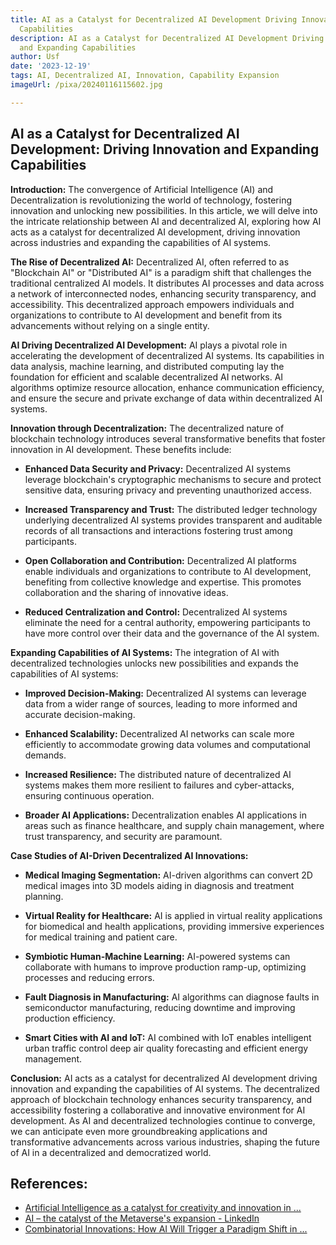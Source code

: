 ```yaml
---
title: AI as a Catalyst for Decentralized AI Development Driving Innovation and Expanding
  Capabilities
description: AI as a Catalyst for Decentralized AI Development Driving Innovation
  and Expanding Capabilities
author: Usf
date: '2023-12-19'
tags: AI, Decentralized AI, Innovation, Capability Expansion
imageUrl: /pixa/20240116115602.jpg

---
```

## AI  as a Catalyst for Decentralized AI Development:  Driving Innovation  and  Expanding Capabilities


**Introduction:**
The convergence  of Artificial Intelligence (AI) and Decentralization is revolutionizing the world of technology, fostering innovation and unlocking new possibilities. In this article, we  will delve into the intricate relationship between AI and decentralized AI, exploring how  AI acts as a catalyst for decentralized AI development, driving  innovation across industries and expanding the capabilities of AI systems.

**The Rise  of Decentralized AI:**
Decentralized AI, often referred  to as "Blockchain AI" or "Distributed AI" is a paradigm  shift that challenges  the traditional centralized AI models. It distributes AI processes and data across  a network of interconnected nodes, enhancing security transparency, and accessibility.  This decentralized approach empowers individuals and organizations to contribute to AI development and benefit  from its advancements without relying on a single entity.

**AI Driving Decentralized AI Development:**
AI plays  a pivotal role in accelerating  the  development of decentralized AI systems. Its capabilities in data analysis, machine learning,  and  distributed computing lay the foundation  for efficient and  scalable decentralized AI networks. AI algorithms optimize resource allocation, enhance communication efficiency, and ensure the secure  and  private  exchange of data  within decentralized AI systems.

**Innovation through Decentralization:**
The decentralized nature of blockchain technology introduces several transformative benefits that foster innovation in  AI development. These benefits include:

- **Enhanced  Data Security and Privacy:** Decentralized AI systems leverage blockchain's cryptographic mechanisms to secure and protect sensitive data, ensuring privacy and preventing  unauthorized access.

- **Increased Transparency and Trust:** The distributed ledger technology underlying decentralized AI systems provides transparent and  auditable records of  all transactions and interactions  fostering trust among participants.

- **Open Collaboration and Contribution:** Decentralized AI platforms enable  individuals and organizations to contribute  to AI development, benefiting  from collective knowledge and expertise. This promotes collaboration  and the sharing of innovative ideas.

- **Reduced Centralization and Control:** Decentralized AI systems eliminate the need for a  central authority, empowering participants to have more control over their data and the  governance of the AI system.

**Expanding Capabilities of AI Systems:**
The integration of AI with decentralized technologies unlocks  new  possibilities and expands the capabilities of AI systems:

- **Improved Decision-Making:** Decentralized AI  systems can leverage data from a wider range of sources, leading to more informed  and accurate decision-making.

- **Enhanced  Scalability:** Decentralized AI networks can scale more efficiently to accommodate growing data volumes and computational demands.

- **Increased  Resilience:** The distributed nature of decentralized AI systems makes them more resilient to failures and cyber-attacks, ensuring continuous operation.

- **Broader AI  Applications:** Decentralization enables AI applications in areas such as finance healthcare, and supply chain management, where trust transparency, and security are paramount.

**Case Studies of AI-Driven  Decentralized AI Innovations:**
- **Medical Imaging Segmentation:** AI-driven algorithms  can convert 2D medical images into 3D models aiding in diagnosis and treatment planning.

- **Virtual Reality for Healthcare:** AI is applied in virtual reality applications for biomedical and health applications, providing immersive experiences for medical  training and patient care.

- **Symbiotic Human-Machine Learning:** AI-powered  systems can collaborate with humans  to improve production ramp-up, optimizing processes and reducing errors.

- **Fault Diagnosis in  Manufacturing:** AI algorithms can diagnose faults  in semiconductor manufacturing, reducing downtime and  improving production  efficiency.

- **Smart Cities with AI and IoT:** AI combined with IoT enables intelligent urban traffic  control deep air  quality forecasting and efficient energy management.

**Conclusion:**
AI acts as a catalyst for decentralized AI development driving innovation and expanding the capabilities  of AI systems. The decentralized approach of blockchain technology enhances security  transparency, and accessibility fostering a  collaborative and innovative environment for AI development. As AI and decentralized technologies continue  to converge, we can anticipate even more groundbreaking applications and transformative advancements across various industries, shaping the future of AI in a decentralized and democratized world.

## References:
- [Artificial Intelligence as a catalyst for creativity and innovation in ...](https://exec.mit.edu/s/blog-post/artificial-intelligence-as-a-catalyst-for-creativity-and-innovation-in-business-MCWMIKGIJJQNDORLDCAHNS43R5NY)
- [AI – the catalyst of the Metaverse's expansion - LinkedIn](https://www.linkedin.com/pulse/ai-catalyst-metaverses-expansion-martin-petkov)
- [Combinatorial Innovations: How AI Will Trigger a Paradigm Shift in ...](https://www.linkedin.com/pulse/combinatorial-innovations-how-ai-trigger-paradigm-shift-alok-nayak)
